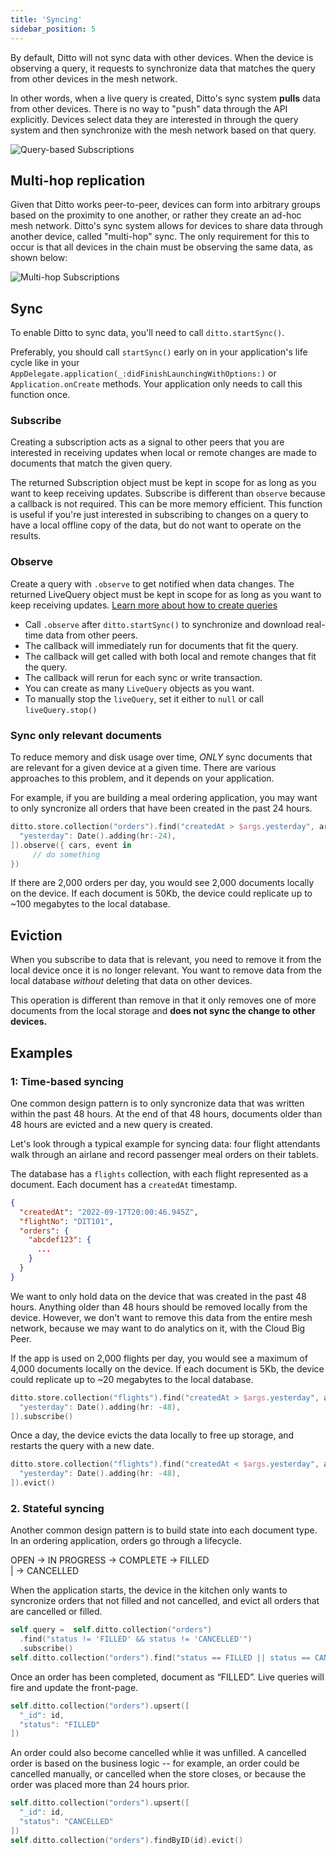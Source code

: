 ```yaml
---
title: 'Syncing'
sidebar_position: 5
---
```



By default, Ditto will not sync data with other devices.  When the device is
observing a query, it requests to synchronize data that matches the query from
other devices in the mesh network. 

In other words, when a live query is created, Ditto's sync system
**pulls** data from other devices. There is no way to "push" data through the
API explicitly. Devices select data they are interested in through the query
system and then synchronize with the mesh network based on that query.

![Query-based Subscriptions](syncing_data_1.jpeg)

## Multi-hop replication

Given that Ditto works peer-to-peer, devices can form into arbitrary groups
based on the proximity to one another, or rather they create an ad-hoc mesh
network. Ditto's sync system allows for devices to share data through another
device, called "multi-hop" sync. The only requirement for this to occur is that
all devices in the chain must be observing the same data, as shown below:

![Multi-hop Subscriptions](syncing_data_2_same_query.jpeg)

## Sync

To enable Ditto to sync data, you'll need to call `ditto.startSync()`. 

Preferably, you should call `startSync()` early on in your application's life cycle like in your `AppDelegate.application(_:didFinishLaunchingWithOptions:)` or `Application.onCreate` methods. Your application only needs to call this function once.

<SnippetGroup
  name='sync-basic' 
/>


### Subscribe

Creating a subscription acts as a signal to other peers that you are interested in
receiving updates when local or remote changes are made to
documents that match the given query. 

The returned Subscription object must be kept in scope for as long as
you want to keep receiving updates. Subscribe is different than `observe`
because a callback is not required. This can be more memory efficient. This function is useful if you're just interested in subscribing to changes on a query to have a local offline copy of the data, but do not want to operate on the results.

<SnippetGroup name="subscribe" />

### Observe

Create a query with `.observe` to get notified when data changes. The returned LiveQuery object must be kept in scope for as long as
you want to keep receiving updates. [Learn more about how to create queries](./querying)

<SnippetGroup name="sync-observe" />

* Call `.observe` after `ditto.startSync()` to synchronize and download real-time data from other peers.
* The callback will immediately run for documents that fit the query.
* The callback will get called with both local and remote changes that fit the query. 
* The callback will rerun for each sync or write transaction.
* You can create as many `LiveQuery` objects as you want.
* To manually stop the `liveQuery`, set it either to `null` or call `liveQuery.stop()`


### Sync only relevant documents

To reduce memory and disk usage over time, *ONLY* sync documents that are relevant for a given device at a
given time. There are various approaches to this problem, and it depends on your application.

For example, if you are building a meal ordering application, you may want to
only syncronize all orders that have been created in the past 24 hours. 

```swift
ditto.store.collection("orders").find("createdAt > $args.yesterday", args: [
  "yesterday": Date().adding(hr:-24),
]).observe({ cars, event in
     // do something
})
```

If there are 2,000 orders per day, you would see 2,000 documents
locally on the device. If each document is 50Kb, the device could 
replicate up to ~100 megabytes to the local database. 


## Eviction

When you subscribe to data that is relevant, you need to remove it from the
local device once it is no longer relevant. You want to remove data from the
local database _without_ deleting that data on other devices. 

This operation is different than remove in that it only removes one of more
documents from the local storage and **does not sync the change to other
devices.**

<SnippetGroup
  name='evict' 
/>

## Examples

### 1: Time-based syncing

One common design pattern is to only syncronize data that was written within the
past 48 hours. At the end of that 48 hours, documents older than 48 hours are evicted and a
new query is created.

Let's look through a typical example for syncing data: four flight attendants walk
through an airlane and record passenger meal orders on their tablets. 

The database has a `flights` collection, with each flight represented as a
document. Each document has a `createdAt` timestamp.

```json
{
  "createdAt": "2022-09-17T20:00:46.945Z",
  "flightNo": "DIT101",
  "orders": {
    "abcdef123": {
      ...
    }
  }
}
```

We want to only hold data on the device that was created in the past 48 hours.
Anything older than 48 hours should be removed locally from the device. However,
we don't want to remove this data from the entire mesh network, because we may
want to do analytics on it, with the Cloud Big Peer.

If the app is used on 2,000 flights per day, you would see a maximum of
4,000 documents locally on the device. If each document is 5Kb, the device could
replicate up to ~20 megabytes to the local database. 

```swift
ditto.store.collection("flights").find("createdAt > $args.yesterday", args: [
  "yesterday": Date().adding(hr: -48),
]).subscribe()
```

Once a day, the device evicts the data locally to free up storage, and
restarts the query with a new date.

```swift
ditto.store.collection("flights").find("createdAt < $args.yesterday", args: [
  "yesterday": Date().adding(hr: -48),
]).evict()
```

### 2. Stateful syncing

Another common design pattern is to build state into each document type. In an
ordering application, orders go through a lifecycle.

OPEN -> IN PROGRESS -> COMPLETE -> FILLED  
|
-> CANCELLED

When the application starts, the device in the kitchen only wants to syncronize orders that not
filled and not cancelled, and evict all orders that are cancelled or filled.

```swift
self.query =  self.ditto.collection("orders")
  .find("status != 'FILLED' && status != 'CANCELLED'")
  .subscribe()
self.ditto.collection("orders").find("status == FILLED || status == CANCELLED").evict()
```

Once an order has been completed, document as “FILLED”. Live queries will fire and update the front-page.

```swift
self.ditto.collection("orders").upsert([
  "_id": id,
  "status": "FILLED"
])
```

An order could also become cancelled whlie it was unfilled. A cancelled order is
based on the business logic -- for example, an order could be cancelled
manually, or cancelled when the store closes, or because the order was placed
more than 24 hours prior. 

```swift
self.ditto.collection("orders").upsert([
  "_id": id,
  "status": "CANCELLED"
])
self.ditto.collection("orders").findByID(id).evict()
```
